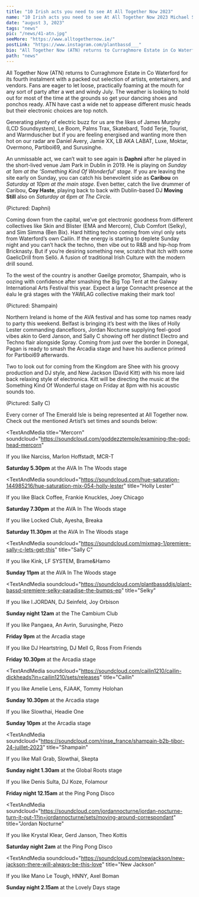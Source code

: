 ---
title: "10 Irish acts you need to see At All Together Now 2023"
name: "10 Irish acts you need to see At All Together Now 2023 Michael Savage"
date: "august 3, 2023"
tags: "news"
pic: "/news/41-atn.jpg"
seeMore: "https://www.alltogethernow.ie/"
postLink: "https://www.instagram.com/plantbassd___"
bio: "All Together Now (ATN) returns to Curraghmore Estate in Co Waterford for its fourth instalment with a packed out selection of artists, entertainers, and vendors"
path: "news"
---

All Together Now (ATN) returns to Curraghmore Estate in Co Waterford for its fourth instalment with a packed out selection of artists, entertainers, and vendors. Fans are eager to let loose, practically foaming at the mouth for any sort of party after a wet and windy July. The weather is looking to hold out for most of the time at the grounds so get your dancing shoes and ponchos ready. ATN have cast a wide net to appease different music heads but their electronic choices are top notch.

<Picture src="/news/41-site.jpg" alt="Curraghmore estate" size={1200} />

Generating plenty of electric buzz for us are the likes of James Murphy (LCD Soundsystem), Le Boom, Palms Trax, Skatebard, Todd Terje, Tourist, and Warmduscher but if you are feeling energised and wanting more then hot on our radar are Daniel Avery, Jamie XX, LB AKA LABAT, Luxe, Moktar, Overmono, Partiboi69, and Surusinghe.

An unmissable act, we can’t wait to see again is **Daphni** after he played in the short-lived venue Jam Park in Dublin in 2019. He is playing on _Sunday at 1am at the ‘Something Kind Of Wonderful’ stage_. If you are leaving the site early on Sunday, you can catch his benevolent side as **Caribou** on _Saturday at 10pm at the main stage_. Even better, catch the live drummer of Caribou, **Coy Haste**, playing back to back with Dublin-based DJ **Moving Still** also on _Saturday at 6pm at The Circle_.

<Picture src="/news/41-daphni.png" alt="Daphni DJ cover" size={1200} />
<p className="smallText">(Pictured: Daphni)</p>

Coming down from the capital, we’ve got electronic goodness from different collectives like Skin and Blister (EMA and Mercorn), Club Comfort (Selky), and Sim Simma (Ben Bix). Hard hitting techno coming from vinyl only sets from Waterford’s own Cailín. If the energy is starting to deplete Sunday night and you can’t hack the techno, then vibe out to R&B and hip-hop from Bricknasty. But if you’re desiring something new, scratch that itch with some GaelicDrill from Selló. A fusion of traditional Irish Culture with the modern drill sound.

To the west of the country is another Gaeilge promotor, Shampain, who is oozing with confidence after smashing the Big Top Tent at the Galway International Arts Festival this year. Expect a large Connacht presence at the éalu le grá stages with the YAWLAG collective making their mark too!

<Picture src="/news/41-shampain.png" alt="shampain DJ cover" size={1200} />
<p className="smallText">(Pictured: Shampain)</p>

Northern Ireland is home of the AVA festival and has some top names ready to party this weekend. Belfast is bringing it’s best with the likes of Holly Lester commanding dancefloors, Jordan Nocturne supplying feel-good vibes akin to Gerd Janson, and Sally C showing off her distinct Electro and Techno flair alongside Spray. Coming from just over the border in Donegal, Pagan is ready to smash the Arcadia stage and have his audience primed for Partiboi69 afterwards.

Two to look out for coming from the Kingdom are Shee with his groovy production and DJ style, and New Jackson (David Kitt) with his more laid back relaxing style of electronica. Kitt will be directing the music at the Something Kind Of Wonderful stage on Friday at 8pm with his acoustic sounds too.

<Picture src="/news/41-sally-c.png" alt="sally c DJ cover" size={1200} />
<p className="smallText">(Pictured: Sally C)</p>

Every corner of The Emerald Isle is being represented at All Together now. Check out the mentioned Artist’s set times and sounds below:

<TextAndMedia
  title="Mercorn"
  soundcloud="https://soundcloud.com/goddezztemple/examining-the-god-head-mercorn"
>

If you like Narciss, Marlon Hoffstadt, MCR-T

<b>Saturday 5.30pm</b> at the AVA In The Woods stage

</TextAndMedia>

<TextAndMedia
  soundcloud="https://soundcloud.com/hue-saturation-144985216/hue-saturation-mix-054-holly-lester"
  title="Holly Lester"
>

If you like Black Coffee, Frankie Knuckles, Joey Chicago

<b>Saturday 7.30pm</b> at the AVA In The Woods stage

</TextAndMedia>

<TextAndMedia soundcloud="https://soundcloud.com/ilian-tape/itps095-ema" title="EMA">

If you like Locked Club, Ayesha, Breaka

<b>Saturday 11.30pm</b> at the AVA In The Woods stage

</TextAndMedia>

<TextAndMedia
  soundcloud="https://soundcloud.com/mixmag-1/premiere-sally-c-lets-get-this"
  title="Sally C"
>

If you like Kink, LF SYSTEM, Brame&Hamo

<b>Sunday 11pm</b> at the AVA In The Woods stage

</TextAndMedia>

<TextAndMedia
  soundcloud="https://soundcloud.com/plantbassddjs/plant-bassd-premiere-selky-paradise-the-bumps-ep"
  title="Selky"
>

If you like I.JORDAN, DJ Seinfeld, Joy Orbison

<b>Sunday night 12am</b> at the The Cambium Club

</TextAndMedia>

<TextAndMedia soundcloud="https://soundcloud.com/slouchomusic/memory-walk" title="Sloucho">
If you like Pangaea, An Avrin, Surusinghe, Piezo

<b>Friday 9pm</b> at the Arcadia stage

</TextAndMedia>

<TextAndMedia soundcloud="https://soundcloud.com/rawppl/pagan-real-love" title="Pagan">
If you like DJ Heartstring, DJ Mell G, Ross From Friends

<b>Friday 10.30pm</b> at the Arcadia stage

</TextAndMedia>

<TextAndMedia
  soundcloud="https://soundcloud.com/cailin1210/cailin-dickheads?in=cailin1210/sets/releases"
  title="Cailín"
>
If you like Amelie Lens, FJAAK, Tommy Holohan

<b>Sunday 10.30pm</b> at the Arcadia stage

</TextAndMedia>

<TextAndMedia soundcloud="https://soundcloud.com/sello-scmusic/oggy" title="Selló">
If you like Slowthai, Headie One

<b>Sunday 10pm</b> at the Arcadia stage

</TextAndMedia>

<TextAndMedia
  soundcloud="https://soundcloud.com/rinse_france/shampain-b2b-tibor-24-juillet-2023"
  title="Shampain"
>
  If you like Mall Grab, Slowthai, Skepta

<b>Sunday night 1.30am</b> at the Global Roots stage

</TextAndMedia>

<TextAndMedia soundcloud="https://soundcloud.com/known-as-dave/win-your-love-3" title="Shee">
  If you like Denis Sulta, DJ Koze, Folamour

<b>Friday night 12.15am</b> at the Ping Pong Disco

</TextAndMedia>

<TextAndMedia
  soundcloud="https://soundcloud.com/jordannocturne/jordan-nocturne-turn-it-out-1?in=jordannocturne/sets/moving-around-correspondant"
  title="Jordan Nocturne"
>
  If you like Krystal Klear, Gerd Janson, Theo Kottis

<b>Saturday night 2am</b> at the Ping Pong Disco

</TextAndMedia>

<TextAndMedia
  soundcloud="https://soundcloud.com/newjackson/new-jackson-there-will-always-be-this-love"
  title="New Jackson"
>
  If you like Mano Le Tough, HNNY, Axel Boman

<b>Sunday night 2.15am</b> at the Lovely Days stage

</TextAndMedia>
